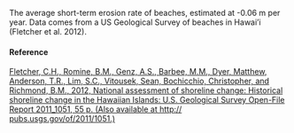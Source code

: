 The average short-term erosion rate of beaches, estimated at -0.06 m per year. Data comes from a US Geological Survey of beaches in Hawai’i (Fletcher et al. 2012).

#### Reference

[Fletcher, C.H., Romine, B.M., Genz, A.S., Barbee, M.M., Dyer, Matthew, Anderson, T.R., Lim, S.C., Vitousek, Sean, Bochicchio, Christopher, and Richmond, B.M., 2012, National assessment of shoreline change: Historical shoreline change in the Hawaiian Islands: U.S. Geological Survey Open-File Report 2011_1051, 55 p. (Also available at http:// pubs.usgs.gov/of/2011/1051.)](https://pubs.usgs.gov/of/2011/1051/pdf/ofr2011-1051_report_508.pdf)